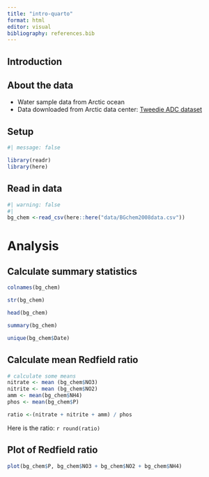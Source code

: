 ```yaml
---
title: "intro-quarto"
format: html
editor: visual
bibliography: references.bib
---
```


## Introduction

## About the data

-   Water sample data from Arctic ocean
-   Data downloaded from Arctic data center: [Tweedie ADC dataset](https://arcticdata.io/catalog/view/doi:10.18739/A25T3FZ8X)

## Setup

```r
#| message: false 

library(readr)
library(here)

```

## Read in data

```r
#| warning: false
#| 
bg_chem <-read_csv(here::here("data/BGchem2008data.csv"))
```

# Analysis

## Calculate summary statistics

```r
colnames(bg_chem)

str(bg_chem)

head(bg_chem)

summary(bg_chem)

unique(bg_chem$Date)


```

## Calculate mean Redfield ratio

```r
# calculate some means
nitrate <- mean (bg_chem$NO3)
nitrite <- mean (bg_chem$NO2)
amm <- mean(bg_chem$NH4)
phos <- mean(bg_chem$P)
```

```r
ratio <-(nitrate + nitrite + amm) / phos
```

Here is the ratio: `r round(ratio)`

## Plot of Redfield ratio

```r
plot(bg_chem$P, bg_chem$NO3 + bg_chem$NO2 + bg_chem$NH4)
```
